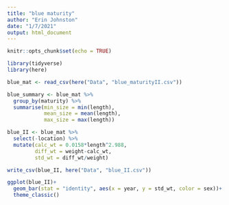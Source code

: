 ```yaml
---
title: "blue maturity"
author: "Erin Johnston"
date: "1/7/2021"
output: html_document
---
```


```r
knitr::opts_chunk$set(echo = TRUE)
```

```r

library(tidyverse)
library(here)
```

```r

blue_mat <- read_csv(here("Data", "blue_maturityII.csv"))

blue_summary <- blue_mat %>%
  group_by(maturity) %>%
  summarise(min_size = min(length),
            mean_size = mean(length),
            max_size = max(length))

blue_II <- blue_mat %>%
  select(-location) %>%
  mutate(calc_wt = 0.0158*length^2.988,
         diff_wt = weight-calc_wt,
         std_wt = diff_wt/weight)

write_csv(blue_II, here("Data", "blue_II.csv"))

ggplot(blue_II)+
  geom_bar(stat = "identity", aes(x = year, y = std_wt, color = sex))+
  theme_classic()



```

